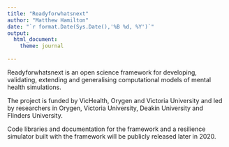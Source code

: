 ```yaml
---
title: "Readyforwhatsnext"
author: "Matthew Hamilton"
date: "`r format.Date(Sys.Date(),'%B %d, %Y')`"
output: 
  html_document:
    theme: journal
          
---
```


Readyforwhatsnext is an open science framework for developing, validating, extending and generalising computational models of mental health simulations.

The project is funded by VicHealth, Orygen and Victoria University and led by researchers in Orygen, Victoria University, Deakin University and Flinders University. 

Code libraries and documentation for the framework and a resilience simulator built with the framework will be publicly released later in 2020.
